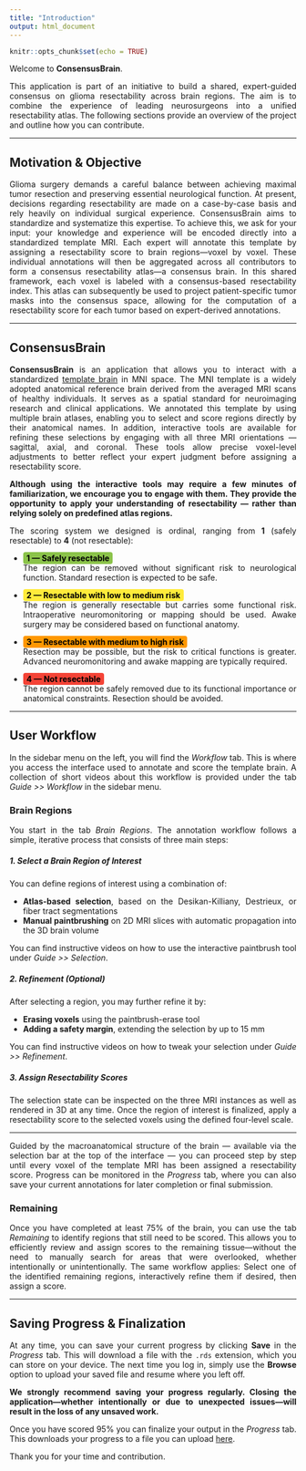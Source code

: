 ```yaml
---
title: "Introduction"
output: html_document
---
```


<style>
body {text-align: justify}
</style>

```r
knitr::opts_chunk$set(echo = TRUE)
```

Welcome to **ConsensusBrain**.

This application is part of an initiative to build a shared, expert-guided consensus on glioma resectability across brain regions. The aim is to combine the experience of leading neurosurgeons into a unified resectability atlas. The following sections provide an overview of the project and outline how you can contribute. 

---

## Motivation & Objective
Glioma surgery demands a careful balance between achieving maximal tumor resection and preserving essential neurological function. At present, decisions regarding resectability are made on a case-by-case basis and rely heavily on individual surgical experience. ConsensusBrain aims to standardize and systematize this expertise. To achieve this, we ask for your input: your knowledge and experience will be encoded directly into a standardized template MRI. Each expert will annotate this template by assigning a resectability score to brain regions—voxel by voxel. These individual annotations will then be aggregated across all contributors to form a consensus resectability atlas—a consensus brain. In this shared framework, each voxel is labeled with a consensus-based resectability index. This atlas can subsequently be used to project patient-specific tumor masks into the consensus space, allowing for the computation of a resectability score for each tumor based on expert-derived annotations.

---

## ConsensusBrain
**ConsensusBrain** is an application that allows you to interact with a standardized [template brain](https://www.bic.mni.mcgill.ca/ServicesAtlases/ICBM152NLin2009) in MNI space. The MNI template is a widely adopted anatomical reference brain derived from the averaged MRI scans of healthy individuals. It serves as a spatial standard for neuroimaging research and clinical applications. We annotated this template by using multiple brain atlases, enabling you to select and score regions directly by their anatomical names. In addition, interactive tools are available for refining these selections by engaging with all three MRI orientations — sagittal, axial, and coronal. These tools allow precise voxel-level adjustments to better reflect your expert judgment before assigning a resectability score.

**Although using the interactive tools may require a few minutes of familiarization, we encourage you to engage with them. They provide the opportunity to apply your understanding of resectability — rather than relying solely on predefined atlas regions.** 

The scoring system we designed is ordinal, ranging from **1** (safely resectable) to **4** (not resectable):

- <span style="background-color: #8BC34A; color: black; padding: 2px 6px; border-radius: 4px;"><strong>1 — Safely resectable</strong></span>  
  The region can be removed without significant risk to neurological function. Standard resection is expected to be safe.

- <span style="background-color: #FFEB3B; color: black; padding: 2px 6px; border-radius: 4px;"><strong>2 — Resectable with low to medium risk</strong></span>  
  The region is generally resectable but carries some functional risk. Intraoperative neuromonitoring or mapping should be used. Awake surgery may be considered based on functional anatomy.

- <span style="background-color: #FF9800; color: black; padding: 2px 6px; border-radius: 4px;"><strong>3 — Resectable with medium to high risk</strong></span>  
  Resection may be possible, but the risk to critical functions is greater. Advanced neuromonitoring and awake mapping are typically required.

- <span style="background-color: #F44336; color: black; padding: 2px 6px; border-radius: 4px;"><strong>4 — Not resectable</strong></span>  
  The region cannot be safely removed due to its functional importance or anatomical constraints. Resection should be avoided.

---

## User Workflow

In the sidebar menu on the left, you will find the *Workflow* tab. This is where you access the interface used to annotate and score the template brain. A collection 
of short videos about this workflow is provided under the tab *Guide >> Workflow* in the sidebar menu.

### Brain Regions

You start in the tab *Brain Regions*. The annotation workflow follows a simple, iterative process that consists of three main steps:

##### 1. Select a Brain Region of Interest
You can define regions of interest using a combination of:

- **Atlas-based selection**, based on the Desikan-Killiany, Destrieux, or fiber tract segmentations
- **Manual paintbrushing** on 2D MRI slices with automatic propagation into the 3D brain volume

You can find instructive videos on how to use the interactive paintbrush tool under *Guide >> Selection*.

##### 2. Refinement *(Optional)*
After selecting a region, you may further refine it by:

- **Erasing voxels** using the paintbrush-erase tool
- **Adding a safety margin**, extending the selection by up to 15 mm

You can find instructive videos on how to tweak your selection under *Guide >> Refinement*.

##### 3. Assign Resectability Scores
The selection state can be inspected on the three MRI instances as well as rendered in 3D at any time. Once the region of interest is finalized, apply a resectability score to the selected voxels using the defined four-level scale.

---

Guided by the macroanatomical structure of the brain — available via the selection bar at the top of the interface — you can proceed step by step until every voxel of the template MRI has been assigned a resectability score. Progress can be monitored in the *Progress* tab, where you can also save your current annotations for later completion or final submission.

### Remaining

Once you have completed at least 75% of the brain, you can use the tab *Remaining* to identify regions that still need to be scored. This allows you to efficiently review and assign scores to the remaining tissue—without the need to manually search for areas that were overlooked, whether intentionally or unintentionally. The same workflow applies: Select one of the identified remaining regions, interactively refine them if desired, then assign a score.

---

## Saving Progress & Finalization 
At any time, you can save your current progress by clicking **Save** in the *Progress* tab. This will download a file with the `.rds` extension, which you can store on your device. The next time you log in, simply use the **Browse** option to upload your saved file and resume where you left off.

**We strongly recommend saving your progress regularly. Closing the application—whether intentionally or due to unexpected issues—will result in the loss of any unsaved work.**

Once you have scored 95% you can finalize your output in the *Progress* tab. This downloads your progress to a file you can upload [here]().

Thank you for your time and contribution.


